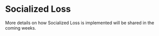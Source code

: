 # Socialized Loss

More details on how Socialized Loss is implemented will be shared in the coming weeks.
